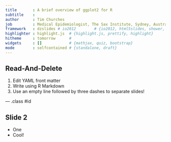 ```yaml
---
title       : A brief overview of ggplot2 for R
subtitle    : 
author      : Tim Churches
job         : Medical Epidemiologist, The Sax Institute, Sydney, Australia
framework   : dzslides # io2012        # {io2012, html5slides, shower, dzslides, ...}
highlighter : highlight.js  # {highlight.js, prettify, highlight}
hitheme     : tomorrow      # 
widgets     : []            # {mathjax, quiz, bootstrap}
mode        : selfcontained # {standalone, draft}
---
```


## Read-And-Delete

1. Edit YAML front matter
2. Write using R Markdown
3. Use an empty line followed by three dashes to separate slides!

--- .class #id 

## Slide 2

* One
* Cool!



